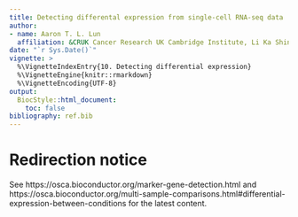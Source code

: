 ```yaml
---
title: Detecting differental expression from single-cell RNA-seq data
author: 
- name: Aaron T. L. Lun
  affiliation: &CRUK Cancer Research UK Cambridge Institute, Li Ka Shing Centre, Robinson Way, Cambridge CB2 0RE, United Kingdom
date: "`r Sys.Date()`"
vignette: >
  %\VignetteIndexEntry{10. Detecting differential expression}
  %\VignetteEngine{knitr::rmarkdown}
  %\VignetteEncoding{UTF-8}    
output: 
  BiocStyle::html_document:
    toc: false    
bibliography: ref.bib
---
```

   
# Redirection notice

See https://osca.bioconductor.org/marker-gene-detection.html and https://osca.bioconductor.org/multi-sample-comparisons.html#differential-expression-between-conditions for the latest content.
